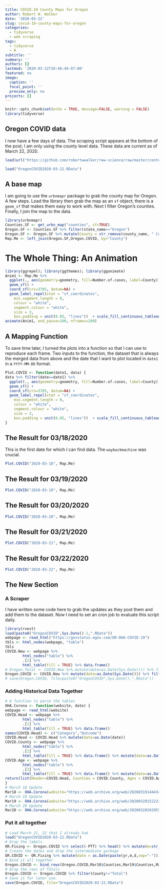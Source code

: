 ```yaml
---
title: COVID-19 County Maps for Oregon
author: Robert W. Walker
date: '2020-03-22'
slug: covid-19-county-maps-for-oregon
categories:
  - tidyverse
  - web scraping
tags:
  - tidyverse
  - R
subtitle: ''
summary: ''
authors: []
lastmod: '2020-03-22T20:46:49-07:00'
featured: no
image:
  caption: ''
  focal_point: ''
  preview_only: no
projects: []
---
```


```r
knitr::opts_chunk$set(echo = TRUE, message=FALSE, warning = FALSE)
library(tidyverse)
```

## Oregon COVID data

I now have a few days of data.  The scraping script appears at the bottom of the post; I am only using the county level data.  These data are current as of March 22, 2020.

```r
load(url("https://github.com/robertwwalker/rww-science/raw/master/content/post/2020-03-22-covid-19-county-maps-for-oregon/OregonCOVID2020-03-22.RData"))
```


```r
load("OregonCOVID2020-03-22.RData")
```


## A base map

I am going to use the `urbnmapr` package to grab the county map for Oregon.  A few steps.  Load the library then grab the map as an `sf` object; there is a `geom_sf` that makes them easy to work with.  Next I filter Oregon's counties.  Finally, I join the map to the data.

```r
library(urbnmapr)
Counties.SF <- get_urbn_map("counties", sf=TRUE)
Oregon.SF <- Counties.SF %>% filter(state_name=="Oregon")
Oregon.SF <- Oregon.SF %>% mutate(County = str_remove(county_name, " County"))
Map.Me <- left_join(Oregon.SF,Oregon.COVID, by="County")
```

# The Whole Thing: An Animation

```r
library(ggrepel); library(ggthemes); library(gganimate)
Anim1 <- Map.Me %>% 
  ggplot(., aes(geometry=geometry, fill=Number.of.cases, label=County)) + 
  geom_sf() +
  coord_sf(crs=3785, datum=NA) + 
  geom_label_repel(stat = "sf_coordinates",
    min.segment.length = 0,
    colour = "white",
    segment.colour = "white",
    size = 3,
    box.padding = unit(0.05, "lines"))  + scale_fill_continuous_tableau("Red") + theme_minimal() + labs(title="COVID-19 in Oregon", subtitle="{frame_time}", x="", y="", caption="Made with R, ggplot2, and ggrepel by @PieRatio \n data: https://govstatus.egov.com/OR-OHA-COVID-19") + transition_time(date)
animate(Anim1, end_pause=100, nframes=200)
```


## A Mapping Function

To save time later, I turned the plots into a function so that I can use to reproduce each frame.  Two inputs to the function, the dataset that is always the merged data from above and the date that I want to plot located in `date1` in a `YYYY-MM-DD` format.

```r
Plot.COVID <- function(date1, data) {
data %>% filter(date==date1) %>%
  ggplot(., aes(geometry=geometry, fill=Number.of.cases, label=County)) + 
  geom_sf() +
  coord_sf(crs=3785, datum=NA) + 
  geom_label_repel(stat = "sf_coordinates",
    min.segment.length = 0,
    colour = "white",
    segment.colour = "white",
    size = 3,
    box.padding = unit(0.05, "lines"))  + scale_fill_continuous_tableau("Red") + theme_minimal() + labs(title="COVID-19 in Oregon", subtitle=date1, x="", y="", caption="Made with R, ggplot2, and ggrepel by @PieRatio \n data: https://govstatus.egov.com/OR-OHA-COVID-19")
}
```

## The Result for 03/18/2020

This is the first date for which I can find data.  The `waybackmachine` was crucial.

```r
Plot.COVID("2020-03-18", Map.Me)
```


## The Result for 03/19/2020

```r
Plot.COVID("2020-03-19", Map.Me)
```


## The Result for 03/20/2020

```r
Plot.COVID("2020-03-20", Map.Me)
```


## The Result for 03/21/2020

```r
Plot.COVID("2020-03-21", Map.Me)
```

## The Result for 03/22/2020

```r
Plot.COVID("2020-03-22", Map.Me)
```


## The New Section

### A Scraper

I have written some code here to grab the updates as they post them and add them to the dataset.  Now I need to set an cron job to evaluate this script daily.

```r
library(rvest)
load(paste0("OregonCOVID",Sys.Date()-1,".RData"))
webpage <- read_html("https://govstatus.egov.com/OR-OHA-COVID-19")
tbls <- html_nodes(webpage, "table")
tbls
COVID.New <- webpage %>%
        html_nodes("table") %>%
        .[2] %>%
        html_table(fill = TRUE) %>% data.frame()
# Oregon.Total <- COVID.New %>% mutate(date=as.Date(Sys.Date())) %>% filter(County=="Total") %>% bind_rows(.,Oregon.Total) 
Oregon.COVID <- COVID.New %>% mutate(date=as.Date(Sys.Date())) %>% filter(County!="Total") %>% bind_rows(.,Oregon.COVID) 
# save(Oregon.COVID, file=paste0("OregonCOVID",Sys.Date(),".RData"))
```

### Adding Historical Data Together

```r
# A function to parse the tables
OHA.Corona <- function(website, date) {
webpage <- read_html(website)
COVID.Head <- webpage %>%
        html_nodes("table") %>%
        .[1] %>%
        html_table(fill = TRUE) %>% data.frame()
names(COVID.Head) <- c("Category","Outcome")
COVID.Head <- COVID.Head %>% mutate(date=as.Date(date))
COVID.County <- webpage %>%
        html_nodes("table") %>%
        .[2] %>%
        html_table(fill = TRUE) %>% data.frame() %>% mutate(date=as.Date(date))
COVID.Age <- webpage %>%
        html_nodes("table") %>%
        .[3] %>%
        html_table(fill = TRUE) %>% data.frame() %>% mutate(date=as.Date(date))
return(list(Header=COVID.Head, Counties = COVID.County, Ages = COVID.Age))
}
# March 18 Update
Mar18 <- OHA.Corona(website="https://web.archive.org/web/20200319144434/https://govstatus.egov.com/OR-OHA-COVID-19", date="2020-03-18")
# March 19 Update
Mar19 <- OHA.Corona(website="https://web.archive.org/web/20200320152224/https://govstatus.egov.com/OR-OHA-COVID-19", date="2020-03-19")
# March 20 Update
Mar20 <- OHA.Corona(website="https://web.archive.org/web/20200320202955/https://govstatus.egov.com/OR-OHA-COVID-19", date="2020-03-20")
```

### Put it all together

```r
# Load March 21, 22 that I already had
load("OregonCOVID2020-03-22.RData")
# Drop the labels
OR.Fixing <- Oregon.COVID %>% select(-PTT) %>% head() %>% mutate(m=str_split_fixed(date, "/", 3)[,1], d=str_split_fixed(date, "/", 3)[,2], yr=str_split_fixed(date, "/", 3)[,3])
# Create the dates and drop the intermediate garbage
OR.COVID <- OR.Fixing %>% mutate(date = as.Date(paste(yr,m,d,sep="-"))) %>% select(-c(m,d,yr))
# Bind it all together
Oregon.COVID <- bind_rows(Oregon.COVID,Mar18$Counties,Mar19$Counties,Mar20$Counties)
# Drop the rows of Totals
Oregon.COVID <- Oregon.COVID %>% filter(County!="Total")
# Save it for later use.
save(Oregon.COVID, file="OregonCOVID2020-03-22.RData")
```


